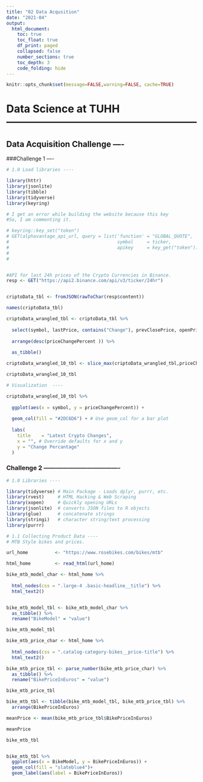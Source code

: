 ```yaml
---
title: "02 Data Acqusition"
date: "2021-04"
output:
  html_document:
    toc: true
    toc_float: true
    df_print: paged
    collapsed: false
    number_sections: true
    toc_depth: 3
    code_folding: hide
---
```


```r
knitr::opts_chunk$set(message=FALSE,warning=FALSE, cache=TRUE)
```


# Data Science at TUHH ------------------------------------------------------
## Data Acquisition Challenge ----

###Challenge 1 ----

``` r
# 1.0 Load libraries ----

library(httr)
library(jsonlite)
library(tibble)
library(tidyverse)
library(keyring)

# I get an error while building the website because this key
#So, I am commenting it.

# keyring::key_set("token")
# GET(alphavantage_api_url, query = list('function' = "GLOBAL_QUOTE",
#                                        symbol     = ticker,
#                                        apikey     = key_get("token")))
#     
#     


#API for last 24h prices of the Crypto Currencies in Binance.
resp <- GET("https://api2.binance.com/api/v3/ticker/24hr")


criptoData_tbl <- fromJSON(rawToChar(resp$content))

names(criptoData_tbl)

criptoData_wrangled_tbl <- criptoData_tbl %>%
  
  select(symbol, lastPrice, contains("Change"), prevClosePrice, openPrice, highPrice, lowPrice, volume) %>%
  
  arrange(desc(priceChangePercent )) %>%
  
  as_tibble()

criptoData_wrangled_10_tbl <- slice_max(criptoData_wrangled_tbl,priceChangePercent,n= 10)

criptoData_wrangled_10_tbl

# Visualization  ----

criptoData_wrangled_10_tbl %>%
  
  ggplot(aes(x = symbol, y = priceChangePercent)) +
  
  geom_col(fill = "#2DC6D6") + # Use geom_col for a bar plot
  
  labs(
    title    = "Latest Crypto Changes",
    x = "", # Override defaults for x and y
    y = "Change Percantage"
  )

```
### Challenge 2 -------------------------------------

``` r
# 1.0 Libraries ----

library(tidyverse) # Main Package - Loads dplyr, purrr, etc.
library(rvest)     # HTML Hacking & Web Scraping
library(xopen)     # Quickly opening URLs
library(jsonlite)  # converts JSON files to R objects
library(glue)      # concatenate strings
library(stringi)   # character string/text processing
library(purrr)

# 1.1 Collecting Product Data ----
# MTB Style bikes and prices.

url_home          <- "https://www.rosebikes.com/bikes/mtb"

html_home         <- read_html(url_home)

bike_mtb_model_char <- html_home %>%
  
  html_nodes(css = ".large-4 .basic-headline__title") %>%
  html_text2()


bike_mtb_model_tbl <- bike_mtb_model_char %>% 
  as_tibble() %>%
  rename("BikeModel" = "value")

bike_mtb_model_tbl

bike_mtb_price_char <- html_home %>%
  
  html_nodes(css = ".catalog-category-bikes__price-title") %>%
  html_text2()

bike_mtb_price_tbl <- parse_number(bike_mtb_price_char) %>% 
  as_tibble() %>%
  rename("BikePriceInEuros" = "value")

bike_mtb_price_tbl

bike_mtb_tbl <- tibble(bike_mtb_model_tbl, bike_mtb_price_tbl) %>%
  arrange(BikePriceInEuros)

meanPrice <- mean(bike_mtb_price_tbl$BikePriceInEuros)

meanPrice

bike_mtb_tbl


bike_mtb_tbl %>%
  ggplot(aes(x = BikeModel, y = BikePriceInEuros)) +
  geom_col(fill = "slateblue4")+
  geom_label(aes(label = BikePriceInEuros))

```
